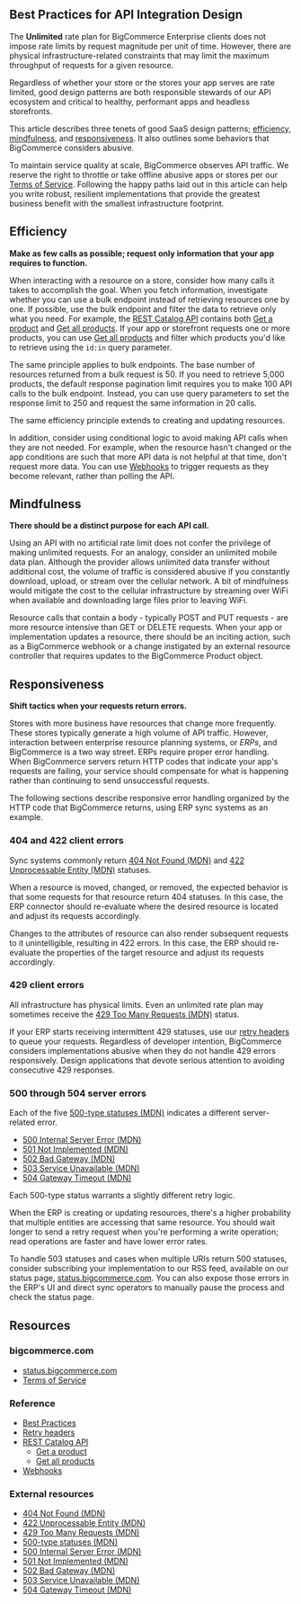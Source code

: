 ## Best Practices for API Integration Design

The **Unlimited** rate plan for BigCommerce Enterprise clients does not impose rate limits by request magnitude per unit of time. However, there are physical infrastructure-related constraints that may limit the maximum throughput of requests for a given resource. 

Regardless of whether your store or the stores your app serves are rate limited, good design patterns are both responsible stewards of our API ecosystem and critical to healthy, performant apps and headless storefronts. 

This article describes three tenets of good SaaS design patterns; [efficiency](#efficiency), [mindfulness](#mindfulness), and [responsiveness](#responsiveness). It also outlines some behaviors that BigCommerce considers abusive. 

To maintain service quality at scale, BigCommerce observes API traffic. We reserve the right to throttle or take offline abusive apps or stores per our [Terms of Service](https://www.bigcommerce.com/terms/api-terms/). Following the happy paths laid out in this article can help you write robust, resilient implementations that provide the greatest business benefit with the smallest infrastructure footprint. 

## Efficiency

**Make as few calls as possible; request only information that your app requires to function.**

When interacting with a resource on a store, consider how many calls it takes to accomplish the goal. When you fetch information, investigate whether you can use a bulk endpoint instead of retrieving resources one by one. If possible, use the bulk endpoint and filter the data to retrieve only what you need. For example, the [REST Catalog API](/docs/rest-catalog/products) contains both [Get a product](/docs/rest-catalog/products#get-a-product) and [Get all products](/docs/rest-content/pages#get-pages). If your app or storefront requests one or more products, you can use [Get all products](/docs/rest-content/pages#get-pages) and filter which products you'd like to retrieve using the `id:in` query parameter.

The same principle applies to bulk endpoints. The base number of resources returned from a bulk request is 50. If you need to retrieve 5,000 products, the default response pagination limit requires you to make 100 API calls to the bulk endpoint. Instead, you can use query parameters to set the response limit to 250 and request the same information in 20 calls.

The same efficiency principle extends to creating and updating resources.

In addition, consider using conditional logic to avoid making API calls when they are not needed. For example, when the resource hasn't changed or the app conditions are such that more API data is not helpful at that time, don't request more data. You can use [Webhooks](/docs/webhooks) to trigger requests as they become relevant, rather than polling the API.

## Mindfulness

**There should be a distinct purpose for each API call.** 

Using an API with no artificial rate limit does not confer the privilege of making unlimited requests. For an analogy, consider an unlimited mobile data plan. Although the provider allows unlimited data transfer without additional cost, the volume of traffic is considered abusive if you constantly download, upload, or stream over the cellular network. A bit of mindfulness would mitigate the cost to the cellular infrastructure by streaming over WiFi when available and downloading large files prior to leaving WiFi.

Resource calls that contain a body - typically POST and PUT requests - are more resource intensive than GET or DELETE requests. When your app or implementation updates a resource, there should be an inciting action, such as a BigCommerce webhook or a change instigated by an external resource controller that requires updates to the BigCommerce Product object.

## Responsiveness

**Shift tactics when your requests return errors.**

Stores with more business have resources that change more frequently. These stores typically generate a high volume of API traffic. However, interaction between enterprise resource planning systems, or _ERPs_, and BigCommerce is a two way street. ERPs require proper error handling. When BigCommerce servers return HTTP codes that indicate your app's requests are failing, your service should compensate for what is happening rather than continuing to send unsuccessful requests. 

The following sections describe responsive error handling organized by the HTTP code that BigCommerce returns, using ERP sync systems as an example.

### 404 and 422 client errors

Sync systems commonly return [404 Not Found (MDN)](https://developer.mozilla.org/en-US/docs/Web/HTTP/Status/404) and [422 Unprocessable Entity (MDN)](https://developer.mozilla.org/en-US/docs/Web/HTTP/Status/422) statuses. 

When a resource is moved, changed, or removed, the expected behavior is that some requests for that resource return 404 statuses. In this case, the ERP connector should re-evaluate where the desired resource is located and adjust its requests accordingly. 

Changes to the attributes of resource can also render subsequent requests to it unintelligible, resulting in 422 errors. In this case, the ERP should re-evaluate the properties of the target resource and adjust its requests accordingly.

### 429 client errors

All infrastructure has physical limits. Even an unlimited rate plan may sometimes receive the [429 Too Many Requests (MDN)](https://developer.mozilla.org/en-US/docs/Web/HTTP/Status/429) status. 

If your ERP starts receiving intermittent 429 statuses, use our [retry headers](/docs/start/about#bigcommerce-specific-response-headers) to queue your requests. Regardless of developer intention, BigCommerce considers implementations abusive when they do not handle 429 errors responsively. Design applications that devote serious attention to avoiding consecutive 429 responses.

### 500 through 504 server errors

Each of the five [500-type statuses (MDN)](https://developer.mozilla.org/en-US/docs/Web/HTTP/Status#server_error_responses) indicates a different server-related error. 

* [500 Internal Server Error (MDN)](https://developer.mozilla.org/en-US/docs/Web/HTTP/Status/500)
* [501 Not Implemented (MDN)](https://developer.mozilla.org/en-US/docs/Web/HTTP/Status/501)
* [502 Bad Gateway (MDN)](https://developer.mozilla.org/en-US/docs/Web/HTTP/Status/502)
* [503 Service Unavailable (MDN)](https://developer.mozilla.org/en-US/docs/Web/HTTP/Status/503)
* [504 Gateway Timeout (MDN)](https://developer.mozilla.org/en-US/docs/Web/HTTP/Status/504)

Each 500-type status warrants a slightly different retry logic.

When the ERP is creating or updating resources, there's a higher probability that multiple entities are accessing that same resource. You should wait longer to send a retry request when you're performing a write operation; read operations are faster and have lower error rates.

To handle 503 statuses and cases when multiple URIs return 500 statuses, consider subscribing your implementation to our RSS feed, available on our status page, [status.bigcommerce.com](https://status.bigcommerce.com). You can also expose those errors in the ERP's UI and direct sync operators to manually pause the process and check the status page.

## Resources

### bigcommerce.com

* [status.bigcommerce.com](https://status.bigcommerce.com)
* [Terms of Service](https://www.bigcommerce.com/terms/api-terms/)

### Reference

* [Best Practices](/docs/start/best-practices)
* [Retry headers](/docs/start/about#bigcommerce-specific-response-headers)
* [REST Catalog API](/docs/rest-catalog/products)
  * [Get a product](/docs/rest-catalog/products#get-a-product)
  * [Get all products](/docs/rest-content/pages#get-pages)
* [Webhooks](/docs/webhooks)

### External resources

* [404 Not Found (MDN)](https://developer.mozilla.org/en-US/docs/Web/HTTP/Status/404)
* [422 Unprocessable Entity (MDN)](https://developer.mozilla.org/en-US/docs/Web/HTTP/Status/422)
* [429 Too Many Requests (MDN)](https://developer.mozilla.org/en-US/docs/Web/HTTP/Status/429)
* [500-type statuses (MDN)](https://developer.mozilla.org/en-US/docs/Web/HTTP/Status#server_error_responses)
* [500 Internal Server Error (MDN)](https://developer.mozilla.org/en-US/docs/Web/HTTP/Status/500)
* [501 Not Implemented (MDN)](https://developer.mozilla.org/en-US/docs/Web/HTTP/Status/501)
* [502 Bad Gateway (MDN)](https://developer.mozilla.org/en-US/docs/Web/HTTP/Status/502)
* [503 Service Unavailable (MDN)](https://developer.mozilla.org/en-US/docs/Web/HTTP/Status/503)
* [504 Gateway Timeout (MDN)](https://developer.mozilla.org/en-US/docs/Web/HTTP/Status/504)
